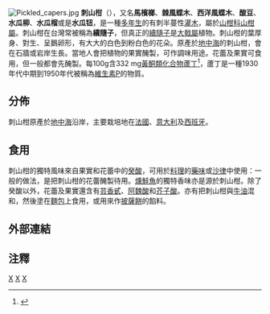{{dablink|另一种用作调味料的豆科植物，參見[[酸豆|酸豆]]。}}
{{Speciesbox
|name = 刺山柑
|genus = Capparis
|species = spinosa
|authority = [[Carolus_Linnaeus|Linnaeus]], 1753
|image = Capparis_zoharyi_4.jpg
|synonyms_ref = <ref>{{Cite web |url=http://www.theplantlist.org/tpl1.1/record/gcc-128727 |title=The Plant List, ''Capparis spinosa'' L |access-date=2020-06-29 |archive-date=2020-07-29 |archive-url=https://web.archive.org/web/20200729032857/http://www.theplantlist.org/tpl1.1/record/gcc-128727 }}</ref>
|synonyms = {{collapsible list|bullets = true
|title = <small>Synonymy</small>
|''[[Blumea_grandiflora|Blumea grandiflora]]'' <small>Zipp. ex Span.</small>
|''[[Capparis_aculeata|Capparis aculeata]]'' <small>Steud.</small>
|''[[Capparis_microphylla|Capparis microphylla]]'' <small>Ledeb.</small>
|''[[Capparis_murrayi|Capparis murrayi]]'' <small>Stewart ex Dalz.</small>
|''[[Capparis_ovalis|Capparis ovalis]]'' <small>Risso</small>
|''[[Capparis_ovata|Capparis ovata]]'' <small>Desf.</small>
|''[[Capparis_peduncularis|Capparis peduncularis]]'' <small>C.Presl</small>
|''[[Capparis_sativa|Capparis sativa]]'' <small>Pers.</small>}}
}}
[[File:Pickled_capers.jpg|thumb]]
'''刺山柑'''（{{lang|la|''Capparis spinosa''}}），又名'''馬檳榔'''、'''棘風蝶木'''、'''西洋風蝶木'''、'''酸豆'''、'''水瓜柳'''、'''水瓜榴'''或是'''水瓜钮'''，是一種[[多年生植物|多年生]]的有刺半蔓性[[灌木|灌木]]，屬於[[山柑科|山柑科]][[山柑屬|山柑屬]]。刺山柑在台灣常被稱為'''續隨子'''，但真正的[[續隨子|續隨子]]是[[大戟屬|大戟屬]]植物。刺山柑的葉厚身、對生、呈鵝卵形，有大大的白色到粉白色的花朵。原產於[[地中海|地中海]]的刺山柑，會在石牆或岩岸生長。當地人會把植物的果實醃製，可作調味用途。{{來源請求|有藥效，是[[涼茶|涼茶]]的成份之一。}}花蕾及果實可食用，但一般都會先醃製。每100g含332 mg[[黃酮類化合物|黃酮類化合物]][[蘆丁|蘆丁]]<ref>{{Cite web |url=http://phenol-explorer.eu/contents/polyphenol/296 |title=存档副本 |access-date=2018-12-27 |archive-date=2020-12-30 |archive-url=https://web.archive.org/web/20201230050200/http://phenol-explorer.eu/contents/polyphenol/296 }}</ref>，蘆丁是一種1930年代中期到1950年代被稱為[[維生素P|維生素P]]的物質。

==分佈==
刺山柑原產於[[地中海|地中海]]沿岸，主要栽培地在[[法國|法國]]、[[意大利|意大利]]及[[西班牙|西班牙]]。

==食用==
刺山柑的獨特風味來自果實和花蕾中的[[癸酸|癸酸]]，可用於[[料理|料理]]的[[藥味|藥味]]或[[沙律|沙律]]中使用：一般的做法，是把刺山柑的花蕾醃製待用。[[燻鮭魚|燻鮭魚]]的獨特香味亦是源於刺山柑。除了癸酸以外，花蕾及果實還含有[[芸香甙|芸香甙]]、[[阿魏酸|阿魏酸]]和[[芥子酸|芥子酸]]。亦有把刺山柑與[[牛油|牛油]]混和，然後塗在[[麵包|麵包]]上食用，或用來作[[披薩餅|披薩餅]]的餡料。

==外部連結==
{{commons category|Capparis spinosa}}
{{Taxonbar}}

==注釋==
{{reflist}}

[[Category:山柑屬|X]]
[[Category:中草藥|X]]
[[Category:卡尔·林奈命名的生物分类|X]]
